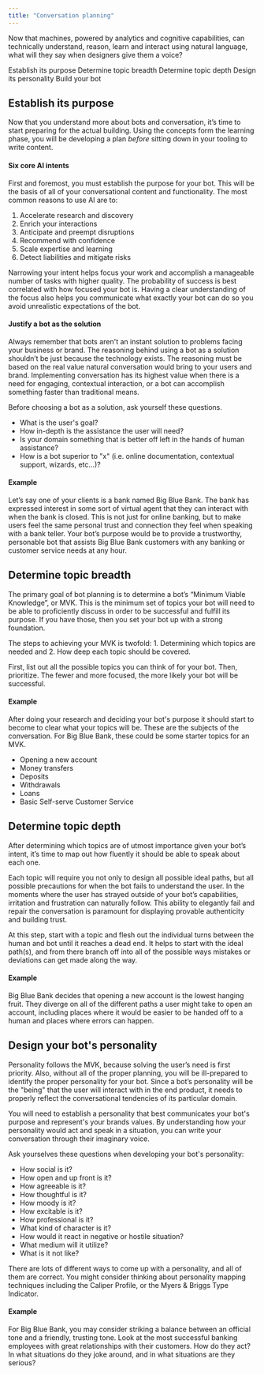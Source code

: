 ```yaml
---
title: "Conversation planning"
---
```


<PageDescription>

  Now that machines, powered by analytics and cognitive capabilities, can technically understand, reason, learn and interact using natural language, what will they say when designers give them a voice?

</PageDescription>

<AnchorLinks>
  <AnchorLink href={"#"}>Establish its purpose</AnchorLink>
  <AnchorLink href={"#"}>Determine topic breadth</AnchorLink>
  <AnchorLink href={"#"}>Determine topic depth</AnchorLink>
  <AnchorLink href={"#"}>Design its personality</AnchorLink>
  <AnchorLink href={"#"}>Build your bot</AnchorLink>
</AnchorLinks>

## Establish its purpose
Now that you understand more about bots and conversation, it’s time to start preparing for the actual building. Using the concepts form the learning phase, you will be developing a plan *before* sitting down in your tooling to write content.

#### Six core AI intents
First and foremost, you must establish the purpose for your bot. This will be the basis of all of your conversational content and functionality. The most common reasons to use AI are to:

 1. Accelerate research and discovery
 1. Enrich your interactions
 1. Anticipate and preempt disruptions
 1. Recommend with confidence
 1. Scale expertise and learning
 1. Detect liabilities and mitigate risks

Narrowing your intent helps focus your work and accomplish a manageable number of tasks with higher quality. The probability of success is best correlated with how focused your bot is. Having a clear understanding of the focus also helps you communicate what exactly your bot can do so you avoid unrealistic expectations of the bot.

#### Justify a bot as the solution
Always remember that bots aren't an instant solution to problems facing your business or brand. The reasoning behind using a bot as a solution shouldn’t be just because the technology exists. The reasoning must be based on the real value natural conversation would bring to your users and brand. Implementing conversation has its highest value when there is a need for engaging, contextual interaction, or a bot can accomplish something faster than traditional means.

Before choosing a bot as a solution, ask yourself these questions.

 - What is the user's goal?
 - How in-depth is the assistance the user will need?
 - Is your domain something that is better off left in the hands of human assistance?
 - How is a bot superior to "x" (i.e. online documentation, contextual support, wizards, etc...)?

#### Example
Let’s say one of your clients is a bank named Big Blue Bank. The bank has expressed interest in some sort of virtual agent that they can interact with when the bank is closed. This is not just for online banking, but to make users feel the same personal trust and connection they feel when speaking with a bank teller. Your bot’s purpose would be to provide a trustworthy, personable bot that assists Big Blue Bank customers with any banking or customer service needs at any hour.



## Determine topic breadth
The primary goal of bot planning is to determine a bot’s “Minimum Viable Knowledge”, or MVK. This is the minimum set of topics your bot will need to be able to proficiently discuss in order to be successful and fulfill its purpose. If you have those, then you set your bot up with a strong foundation.

The steps to achieving your MVK is twofold: 1. Determining which topics are needed and 2. How deep each topic should be covered.

First, list out all the possible topics you can think of for your bot. Then, prioritize. The fewer and more focused, the more likely your bot will be successful.

#### Example
After doing your research and deciding your bot's purpose it should start to become to clear what your topics will be. These are the subjects of the conversation. For Big Blue Bank, these could be some starter topics for an MVK.

 - Opening a new account
 - Money transfers
 - Deposits
 - Withdrawals
 - Loans
 - Basic Self-serve Customer Service

## Determine topic depth
After determining which topics are of utmost importance given your bot’s intent, it’s time to map out how fluently it should be able to speak about each one.

Each topic will require you not only to design all possible ideal paths, but all possible precautions for when the bot fails to understand the user. In the moments where the user has strayed outside of your bot’s capabilities, irritation and frustration can naturally follow. This ability to elegantly fail and repair the conversation is paramount for displaying provable authenticity and building trust.

At this step, start with a topic and flesh out the individual turns between the human and bot until it reaches a dead end. It helps to start with the ideal path(s), and from there branch off into all of the possible ways mistakes or deviations can get made along the way.

#### Example
Big Blue Bank decides that opening a new account is the lowest hanging fruit. They diverge on all of the different paths a user might take to open an account, including places where it would be easier to be handed off to a human and places where errors can happen.



## Design your bot's personality
Personality follows the MVK, because solving the user’s need is first priority. Also, without all of the proper planning, you will be ill-prepared to identify the proper personality for your bot. Since a bot’s personality will be the "being" that the user will interact with in the end product, it needs to properly reflect the conversational tendencies of its particular domain.

You will need to establish a personality that best communicates your bot's purpose and represent's your brands values. By understanding how your personality would act and speak in a situation, you can write your conversation through their imaginary voice.

Ask yourselves these questions when developing your bot's personality:

 - How social is it?
 - How open and up front is it?
 - How agreeable is it?
 - How thoughtful is it?
 - How moody is it?
 - How excitable is it?
 - How professional is it?
 - What kind of character is it?
 - How would it react in negative or hostile situation?
 - What medium will it utilize?
 - What is it not like?

There are lots of different ways to come up with a personality, and all of them are correct. You might consider thinking about personality mapping techniques including the Caliper Profile, or the Myers & Briggs Type Indicator.

#### Example
For Big Blue Bank, you may consider striking a balance between an official tone and a friendly, trusting tone. Look at the most successful banking employees with great relationships with their customers. How do they act? In what situations do they joke around, and in what situations are they serious?
